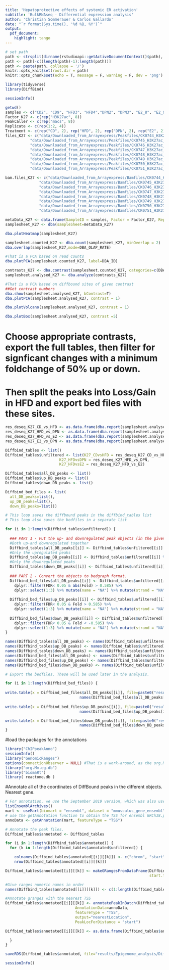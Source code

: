```yaml
---
title: 'Hepatoprotective effects of systemic ER activation'
subtitle: 'BulkRNAseq - Differential expression analysis'
author: 'Christian Sommerauer & Carlos Gallardo'
date: "`r format(Sys.time(), '%d %B, %Y')`"
output:
  pdf_document:
    highlight: tango
---
```


```r
# set path
path <- strsplit(dirname(rstudioapi::getActiveDocumentContext()$path), '/')[[1]]
path <- path[-c((length(path)-1):length(path))]
path <- paste(path, collapse = '/')
knitr::opts_knit$set(root.dir = path)
knitr::opts_chunk$set(echo = T, message = F, warning = F, dev = 'png')
```

```r
library(tidyverse)
library(DiffBind)
```

```r
sessionInfo()
```

```r
getwd()
samples <- c("CD2", "CD9", "HFD3", "HFD4","DPN2", "DPN3", "E2_8", "E2_9")
Factor_K27 <- c(rep("H3K27ac", 8))
PeakCaller <- c(rep("macs", 8))
Replicate <- c(rep(1:2, 4))
Treatment <- c(rep("CD", 2), rep("HFD", 2), rep("DPN", 2), rep("E2", 2)) 
files_K27 <- c("data/Downloaded_from_Arrayexpress/Peakfiles/CK0744_H3K27ac_CD2_peaks.broadPeak",
           "data/Downloaded_from_Arrayexpress/Peakfiles/CK0745_H3K27ac_CD9_peaks.broadPeak",
           "data/Downloaded_from_Arrayexpress/Peakfiles/CK0746_H3K27ac_HFD3_peaks.broadPeak",
           "data/Downloaded_from_Arrayexpress/Peakfiles/CK0747_H3K27ac_HFD4_peaks.broadPeak",
           "data/Downloaded_from_Arrayexpress/Peakfiles/CK0748_H3K27ac_DPN2_peaks.broadPeak",
           "data/Downloaded_from_Arrayexpress/Peakfiles/CK0749_H3K27ac_DPN3_peaks.broadPeak",
           "data/Downloaded_from_Arrayexpress/Peakfiles/CK0750_H3K27ac_E2_8_peaks.broadPeak",
           "data/Downloaded_from_Arrayexpress/Peakfiles/CK0751_H3K27ac_E2_9_peaks.broadPeak")

bam.files_K27 <- c("data/Downloaded_from_Arrayexpress/Bamfiles/CK0744_H3K27ac_CD2_psort_BL_fix_MkDup.bam",
               "data/Downloaded_from_Arrayexpress/Bamfiles/CK0745_H3K27ac_CD9_psort_BL_fix_MkDup.bam",
               "data/Downloaded_from_Arrayexpress/Bamfiles/CK0746_H3K27ac_HFD3_psort_BL_fix_MkDup.bam",
               "data/Downloaded_from_Arrayexpress/Bamfiles/CK0747_H3K27ac_HFD4_psort_BL_fix_MkDup.bam",
               "data/Downloaded_from_Arrayexpress/Bamfiles/CK0748_H3K27ac_DPN2_psort_BL_fix_MkDup.bam",
               "data/Downloaded_from_Arrayexpress/Bamfiles/CK0749_H3K27ac_DPN3_psort_BL_fix_MkDup.bam",
               "data/Downloaded_from_Arrayexpress/Bamfiles/CK0750_H3K27ac_E2_8_psort_BL_fix_MkDup.bam",
               "data/Downloaded_from_Arrayexpress/Bamfiles/CK0751_H3K27ac_E2_9_psort_BL_fix_MkDup.bam")

metaData_K27 <- data.frame(SampleID = samples, Factor = Factor_K27, Replicate = Replicate, Peaks = files_K27, bamReads = bam.files_K27, PeakCaller, Treatment=Treatment)
samplesheet_K27 <- dba(sampleSheet=metaData_K27)
```
```r
dba.plotHeatmap(samplesheet_K27)
```

```r
samplesheet.counted_K27 <- dba.count(samplesheet_K27, minOverlap = 2)
dba.overlap(samplesheet_K27,mode=DBA_OLAP_RATE)
```

```r
#That is a PCA based on read counts
dba.plotPCA(samplesheet.counted_K27, label=DBA_ID)
```

```r
contrasts_K27 <- dba.contrast(samplesheet.counted_K27, categories=c(DBA_TREATMENT), minMembers=2)
samplesheet.analysed_K27 <- dba.analyze(contrasts_K27)
```

```r
#That is a PCA based on diffbound sites of given contrast
##Get contrast numbers
dba.show(samplesheet.analysed_K27, bContrast=T)
dba.plotPCA(samplesheet.analysed_K27, contrast = 1)
```

```r
dba.plotVolcano(samplesheet.analysed_K27, contrast = 1)
```

```r
dba.plotBox(samplesheet.analysed_K27, contrast =5)
```
# Choose appropriate contrasts, export the full tables, then filter for signficant changes with a minimum foldchange of 50% up or down. 
# Then split the peaks into Loss/Gain in HFD and export bed files with these sites.
```r
res_deseq_K27_CD_vs_HFD <- as.data.frame(dba.report(samplesheet.analysed_K27, method=DBA_DESEQ2, contrast = 1, th=1))
res_deseq_K27_HFD_vs_DPN <- as.data.frame(dba.report(samplesheet.analysed_K27, method=DBA_DESEQ2, contrast = 4, th=1))
res_deseq_K27_HFD_vs_E2 <- as.data.frame(dba.report(samplesheet.analysed_K27, method=DBA_DESEQ2, contrast = 5, th=1))
res_deseq_K27_E2_vs_DPN <- as.data.frame(dba.report(samplesheet.analysed_K27, method=DBA_DESEQ2, contrast = 6, th=1)) # This comparison will not be needed further

Diffbind_tables <- list()
Diffbind_tables$unfiltered <- list(K27_CDvsHFD = res_deseq_K27_CD_vs_HFD,
                        K27_HFDvsDPN = res_deseq_K27_HFD_vs_DPN,
                        K27_HFDvsE2 = res_deseq_K27_HFD_vs_E2)

Diffbind_tables$all_DB_peaks <- list()
Diffbind_tables$up_DB_peaks <- list()
Diffbind_tables$down_DB_peaks <- list()

Diffbind_bed_files <- list(
  all_DB_peaks=list(),
  up_DB_peaks=list(),
  down_DB_peaks=list())

# This loop saves the diffbound peaks in the diffbind_tables list
# This loop also saves the bedfiles in a separate list

for (i in 1:length(Diffbind_tables$unfiltered)) { 
  
  ### PART 1 - Put the up- and downregulated peak objects (in the given contrast orientations) into dataframes
  #Both up-and downregulated together
  Diffbind_tables$all_DB_peaks[[i]] <- Diffbind_tables$unfiltered[[i]] %>% dplyr::filter(FDR< 0.05 & abs(Fold) > 0.585)
  #Only the upregulated peaks 
  Diffbind_tables$up_DB_peaks[[i]] <- Diffbind_tables$unfiltered[[i]] %>% dplyr::filter(FDR< 0.05 & Fold > 0.585)
  #Only the downregulated peaks 
  Diffbind_tables$down_DB_peaks[[i]] <- Diffbind_tables$unfiltered[[i]] %>% dplyr::filter(FDR< 0.05 & Fold < -0.585)
  
  ### PART 2 - Convert the objects to bedgraph format.
  Diffbind_bed_files$all_DB_peaks[[i]] <- Diffbind_tables$unfiltered[[i]] %>%
    dplyr::filter(FDR< 0.05 & abs(Fold) > 0.585) %>%
    dplyr::select(1:3) %>% mutate(name = "NA") %>% mutate(strand = "NA") 
  
  Diffbind_bed_files$up_DB_peaks[[i]] <- Diffbind_tables$unfiltered[[i]] %>%
    dplyr::filter(FDR< 0.05 & Fold > 0.585) %>% 
    dplyr::select(1:3) %>% mutate(name = "NA") %>% mutate(strand = "NA") 
  
  Diffbind_bed_files$down_DB_peaks[[i]] <- Diffbind_tables$unfiltered[[i]] %>%
    dplyr::filter(FDR< 0.05 & Fold < -0.585) %>% 
    dplyr::select(1:3) %>% mutate(name = "NA") %>% mutate(strand = "NA") 
}

names(Diffbind_tables$all_DB_peaks) <- names(Diffbind_tables$unfiltered)
names(Diffbind_tables$up_DB_peaks) <- names(Diffbind_tables$unfiltered)
names(Diffbind_tables$down_DB_peaks) <- names(Diffbind_tables$unfiltered)
names(Diffbind_bed_files$all_DB_peaks) <- names(Diffbind_tables$unfiltered)
names(Diffbind_bed_files$up_DB_peaks) <- names(Diffbind_tables$unfiltered)
names(Diffbind_bed_files$down_DB_peaks) <- names(Diffbind_tables$unfiltered)

# Export the bedfiles. These will be used later in the analysis.

for (i in 1:length(Diffbind_bed_files)) {
  
write.table(x = Diffbind_bed_files$all_DB_peaks[[i]], file=paste0("results/Epigenome_analysis/Diffbind_all_DB_regions_broad_",
                                 names(Diffbind_bed_files$all_DB_peaks[i]),".bed"), sep="\t", quote=F, row.names=F, col.names=F)  
  
write.table(x = Diffbind_bed_files$up_DB_peaks[[i]], file=paste0("results/Epigenome_analysis/Diffbind_up_DB_regions_broad_",
                                 names(Diffbind_bed_files$up_DB_peaks[i]),".bed"), sep="\t", quote=F, row.names=F, col.names=F)

write.table(x = Diffbind_bed_files$down_DB_peaks[[i]], file=paste0("results/Epigenome_analysis/Diffbind_down_DB_regions_broad_",
                                 names(Diffbind_bed_files$down_DB_peaks[i]),".bed"), sep="\t", quote=F, row.names=F, col.names=F) 
}
```

#load the packages for the annotations
```r
library("ChIPpeakAnno")
sessionInfo()
library("GenomicRanges")
options(connectionObserver = NULL) #That is a work-around, as the org.Mm. package cannot be loaded 
library("org.Mm.eg.db")
library("biomaRt")
library( reactome.db )
```

#Annotate all of the coordinates of DiffBound peaks in the different objects. Nearest gene.
```r
# For annotation, we use the September 2019 version, which was also used for RNAseq.
listEnsemblArchives()
mart <- useMart(biomart = "ensembl", dataset = "mmusculus_gene_ensembl", host = "https://sep2019.archive.ensembl.org")
# use the getAnnotation function to obtain the TSS for ensembl GRCh38.p13.
annoData <- getAnnotation(mart, featureType = "TSS")

# Annotate the peak files.
Diffbind_tables$annotated <- Diffbind_tables

for (i in 1:length(Diffbind_tables$annotated)) {
  for (k in 1:length(Diffbind_tables$annotated$unfiltered)) {

    colnames(Diffbind_tables$annotated[[i]][[k]]) <- c("chrom", "start", "end")
    nrow(Diffbind_tables$annotated[[i]][[k]])

Diffbind_tables$annotated[[i]][[k]] <- makeGRangesFromDataFrame(Diffbind_tables$annotated[[i]][[k]], 
                                                                start.field = "start", end.field = "end", ignore.strand = T) 

#Give ranges numeric names in order
names(Diffbind_tables$annotated[[i]][[k]]) <- c(1:length(Diffbind_tables$annotated[[i]][[k]]))

#Annotate granges with the nearest TSS
Diffbind_tables$annotated[[i]][[k]] <- annotatePeakInBatch(Diffbind_tables$annotated[[i]][[k]], 
                               AnnotationData=annoData, 
                               featureType = "TSS",
                               output="nearestLocation",
                               PeakLocForDistance = "start")

Diffbind_tables$annotated[[i]][[k]] <- as.data.frame(Diffbind_tables$annotated[[i]][[k]]) %>% remove_rownames()

  } 
}

saveRDS(Diffbind_tables$annotated, file="results/Epigenome_analysis/Diffbind_all_annotated_DB_peaks.rds")
```

```r
sessionInfo()
```


